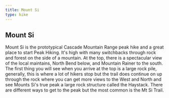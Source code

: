 ```yaml
---
title: Mount Si
type: hike
---
```



<SEO title="Mount Si" />

## Mount Si

Mount Si is the prototypical Cascade Mountain Range peak hike and a great place to start Peak Hiking.  It's high with many switchbacks through rock and forest on the side of a mountain.  At the top, there is a spectacular view of the local maintains, North Bend below, and Mountain Rainer to the south.  The first thing you will see when you arrive at the top is a large rock pile, generally, this is where a lot of hikers stop but the trail does continue on up through the rock where you can get more views to the West and North and see Mounts Si's true peak a large rock structure called the Haystack.  There are different ways to get to the peak but the most common is the Mt Si Trail.

<StaticImage src='../images/mountsi.png' 
    alt="view from Mount Si"
    placeholder="blurred"
/>
